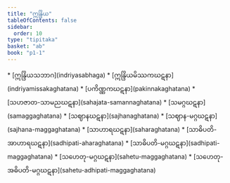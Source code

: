 ```yaml
---
title: "ဣန္ဒြိယ"
tableOfContents: false
sidebar:
  order: 10
type: "tipitaka"
basket: "ab"
book: "p1-1"
---
```



<DynamicBreadcrumb />



<TableOfContents book="p1-1">
* [ဣန္ဒြိယသဘာဂ](indriyasabhaga)
* [ဣန္ဒြိယမိဿကဃဋနာ](indriyamissakaghatana)
* [ပကိဏ္ဏကဃဋနာ](pakinnakaghatana)
* [သဟဇာတ-သာမညဃဋနာ](sahajata-samannaghatana)
* [သမဂ္ဂဃဋနာ](samaggaghatana)
* [သဈာနဃဋနာ](sajhanaghatana)
* [သဈာန-မဂ္ဂဃဋနာ](sajhana-maggaghatana)
* [သာဟာရဃဋနာ](saharaghatana)
* [သာဓိပတိ-အာဟာရဃဋနာ](sadhipati-aharaghatana)
* [သာဓိပတိ-မဂ္ဂဃဋနာ](sadhipati-maggaghatana)
* [သဟေတု-မဂ္ဂဃဋနာ](sahetu-maggaghatana)
* [သဟေတု-အဓိပတိ-မဂ္ဂဃဋနာ](sahetu-adhipati-maggaghatana)
</TableOfContents>